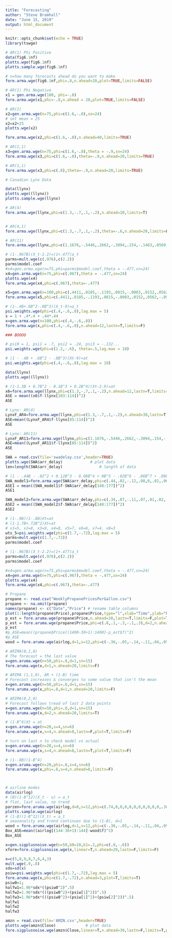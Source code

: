 ```yaml
---
title: "Forecasting"
author: "Steve Bramhall"
date: "June 15, 2019"
output: html_document
---
```


```r
knitr::opts_chunk$set(echo = TRUE)
library(tswge)
```

```r
# AR(1) Phi Positive
data(fig6.1nf)
plotts.wge(fig6.1nf)
plotts.sample.wge(fig6.1nf)

# n=how many forecasts ahead do you want to make
fore.arma.wge(fig6.1nf,phi=.8,n.ahead=20,plot=TRUE,limits=FALSE)

# AR(1) Phi Negative
x1 = gen.arma.wge(100, phi=-.8)
fore.arma.wge(x1,phi=-.8,n.ahead = 20,plot=TRUE,limits=FALSE)

# AR(2)
x2=gen.arma.wge(n=75,phi=c(1.6,-.8),sn=24)
# set mean = 25
x2=x2+25
plotts.wge(x2)

fore.arma.wge(x2,phi=c(1.6,-.8),n.ahead=40,limits=TRUE)

# AR(2,1)
x3=gen.arma.wge(n=75,phi=c(1.6,-.8),theta = -.9,sn=24)
fore.arma.wge(x3,phi=c(1.6,-.8),theta=-.9,n.ahead=20,limits=TRUE)

# AR(1,1)
fore.arma.wge(x3,phi=c(.8),theta=-.9,n.ahead=20,limits=TRUE)

```

```r
# Canadian Lynx Data

data(llynx)
plotts.wge((llynx))
plotts.sample.wge(llynx)

# AR(4)
fore.arma.wge(llynx,phi=c(1.3,-.7,.1,-.2),n.ahead=20,limits=T)


# AR(4,1)
fore.arma.wge(llynx,phi=c(1.3,-.7,.1,-.2),theta=-.6,n.ahead=20,limits=F)

# AR(11)
fore.arma.wge(llynx,phi=c(1.1676,-.5446,.2662,-.3094,.154,-.1463,.0569,-.0294,.1346,.2021,-.3394),n.ahead=20,limits=F)
```

```r
# (1-.967B)(X_t-2.2)=(1+.477)a_t
parms=mult.wge(c(.976),c(2.2))
parms$model.coef
#x4=gen.arma.wge(n=75,phi=parms$model.coef,theta = -.477,sn=24)
x4=gen.arma.wge(n=75,phi=c(.967),theta = -.477,sn=24)
plotts.wge(x4)
fore.arma.wge(x4,phi=c(.967),theta=-.477)

x5=gen.arma.wge(n=100,phi=c(.4411,.0185,-.1193,.0815,-.0003,.0152,.0562,-.094,.0558,.066,.0172,.3685))
fore.arma.wge(x5,phi=c(.4411,.0185,-.1193,.0815,-.0003,.0152,.0562,-.094,.0558,.066,.0172,.3685),theta=-.477,n.ahead=20,limits=T)

```

```r
# (1-.4B+.6B^2-.8B^3)(X_t-9)=a_t
psi.weights.wge(phi=c(.4,-.6,.8),lag.max = 5)
s = 1 + .4*.4 + .44*.44
x=gen.arma.wge(n=100,phi=c(.4,-.6,.8))
fore.arma.wge(x,phi=c(.4,-.6,.8),n.ahead=12,lastn=T,limits=F)

### BOOOO
```

```r
# psi0 = 1, psi1 = .7, psi2 = .24, psi3 = -.132...
psi.weights.wge(phi=c(1.2,-.6), theta=.5,lag.max = 10)

# (1 - .4B + .6B^2 - .8B^3)(Xt-9)=at
psi.weights.wge(phi=c(.4,-.6,.8),lag.max = 10)

```

```r
data(llynx)
plotts.wge((llynx))

# (1-1.3B + 0.7B^2 - 0.1B^3 + 0.2B^4)(Xt-2.9)=at
x6=fore.arma.wge(llynx,phi=c(1.3,-.7,.1,-.2),n.ahead=12,lastn=T,limits=F)
ASE = mean((x6$f-llynx[103:114])^2)
ASE

# Lynx: AR(4)
LynxF_AR4=fore.arma.wge(llynx,phi=c(1.3,-.7,.1,-.2),n.ahead=30,lastn=T,limits=F)
ASE=mean((LynxF_AR4$f-llynx[85:114])^2)
ASE

# Lynx: AR(11)
LynxF_AR11=fore.arma.wge(llynx,phi=c(1.1676,-.5446,.2662,-.3094,.154,-.1463,.0569,-.0294,.1346,.2021,-.3394),n.ahead=30,limits=F,lastn=T)
ASE=mean((LynxF_AR11$f-llynx[85:114])^2)
ASE
```

```r
SWA = read.csv(file='swadelay.csv',header=TRUE)
plotts.wge(SWA$arr_delay)            # plot data
len=length(SWA$arr_delay)                # length of data

# (1 - .44B - .02^2 + 0.12B^3 - 0.08B^4 + 0B^5 - .02B^6 - .06B^7 + .09B^8 -.05B^9 - .07B^10 - .02B^11 - .39B^12)(Xt-34934)=(1+.12B)at
SWA_model1=fore.arma.wge(SWA$arr_delay,phi=c(.44,.02,-.12,.08,0,.02,.06,-.09,.06,.07,.02,.37),n.ahead=30,lastn=T,limits=F)
ASE1 = mean((SWA_model1$f-SWA$arr_delay[148:177])^2)
ASE1

SWA_model2=fore.arma.wge(SWA$arr_delay,phi=c(.34,.07,-.11,.07,.01,.02,.06,-.09,.05,.07,.02,.39),theta=-.12,n.ahead=30,lastn=T,limits=F)
ASE2 = mean((SWA_model2$f-SWA$arr_delay[148:177])^2)
ASE2

```

```r
# (1-.9B)(1-.8B)Xt=at
# (1-1.7B+.72B^2)Xt=at
# x1=5, x2=8, x3=9, x4=8, x5=7, x6=6, x7=4, x8=3
wts_5=psi.weights.wge(phi=c(1.7,-.72),lag.max = 5)
parms=mult.wge(c(1.7,-.72))
parms$model.coef

# (1-.967B)(X_t-2.2)=(1+.477)a_t
parms=mult.wge(c(.976),c(2.2))
parms$model.coef

#x4=gen.arma.wge(n=75,phi=parms$model.coef,theta = -.477,sn=24)
x4=gen.arma.wge(n=75,phi=c(.967),theta = -.477,sn=24)
plotts.wge(x4)
fore.arma.wge(x4,phi=c(.967),theta=-.477)

# Propane
propane <- read.csv("WeeklyPropanePricesPerGallon.csv")
propane <- na.omit(propane)
names(propane) <- c("Date","Price") # rename table columns
plot(1:length(propane$Price),propane$Price,type="l",xlab="Time",ylab="Propane Price per Gallon")
p_est = fore.aruma.wge(propane$Price,n.ahead=30,lastn=T,limits=F,plot=T)
p_est = fore.aruma.wge(propane$Price,phi=c(.8,.1,-.3,-.1,.3),d=2,n.ahead=20,lastn=T,limits=F,plot=T)
p_est
#p_ASE=mean((propane$Price[(1400-30+1):1400]-p_est$f)^2)
#p_ASE
wood = fore.aruma.wge(airlog,d=1,s=12,phi=c(-.36,-.05,-.14,-.11,.04,.09,-.02,.02,.17,.03,-.1,-.38),n.ahead=36,lastn=T,limits=F)

```



```r
# ARIMA(0,1,0)
# The forecast = the last value
x=gen.aruma.wge(n=50,phi=.8,d=1,sn=15)
fore.aruma.wge(x,d=1,n.ahead=20,limits=F)

# ARIMA (1,1,0), AR + (1-B) time
# Forecast increases & converges to some value that isn't the mean
x=gen.aruma.wge(n=50,phi=.8,d=1,sn=15)
fore.aruma.wge(x,phi=.8,d=1,n.ahead=20,limits=F)

# ARIMA(0,2,0)
# Forecast follows tread of last 2 data points
x=gen.aruma.wge(n=50,phi=.8,d=1,sn=15)
fore.aruma.wge(x,d=2,n.ahead=20,limits=T)

```

```r
# (1-B^4)Xt = at
x=gen.aruma.wge(n=20,s=4,sn=6)
fore.aruma.wge(x,s=4,n.ahead=8,lastn=F,plot=T,limits=F)

# turn on last n to check model vs actual
x=gen.aruma.wge(n=20,s=4,sn=6)
fore.aruma.wge(x,s=4,n.ahead=8,lastn=T,plot=T,limits=F)

# (1-.8B)(1-B^4)
x=gen.aruma.wge(n=20,phi=.8,s=4,sn=6)
fore.aruma.wge(x,phi=.8,s=4,n.ahead=8,limits=F)



# airline modes
data(airlog)
# (B)(1-B^12)(X_t - u) = a_t
# flat, last value, no trend
parzen=fore.aruma.wge(airlog,d=0,s=12,phi=c(.74,0,0,0,0,0,0,0,0,0,0,.38,-.2812),n.ahead=36,lastn=T,limits=F)
plotts.sample.wge(airlog)
# (1-B)(1-B^12)(X_t) = a_t
# seasonality and trend continues due to (1-B), d=1
wood = fore.aruma.wge(airlog,d=1,s=12,phi=c(-.36,-.05,-.14,-.11,.04,.09,-.02,.02,.17,.03,-.1,-.38),n.ahead=36,lastn=T,limits=F)
Box_ASE=mean((airlog[(144-36+1):144]-wood$f)^2)
Box_ASE
```

```r
x=gen.sigplusnoise.wge(n=50,b0=10,b1=.2,phi=c(.8,-.6))
xfore=fore.sigplusnoise.wge(x,linear=T,n.ahead=20,lastn=F,limits=F)


```

```r
x=c(5,8,9,8,7,6,4,3)
mult.wge(.9,.8)
sdx=sd(x)
psiw=psi.weights.wge(phi=c(1.7,-.72),lag.max = 5)
fore.aruma.wge(x,phi=c(1.7,-.72),n.ahead=3,plot=T,limits=T)
psiw0=1;
halfw1=1.96*sdx*((psiw0^2)^.5)
halfw2=1.96*sdx*(((psiw0^2)+(psiw[1]^2))^.5)
halfw3=1.96*sdx*(((psiw0^2)+(psiw[1]^2)+(psiw[2]^2))^.5)
halfw1
halfw2
halfw3

```

```r
amzn = read.csv(file='AMZN.csv',header=TRUE)
plotts.wge(amzn$Close)             # plot data
fore.sigplusnoise.wge(amzn$Close,linear=T,n.ahead=30,lastn=F,limits=T,plot=T)

```

